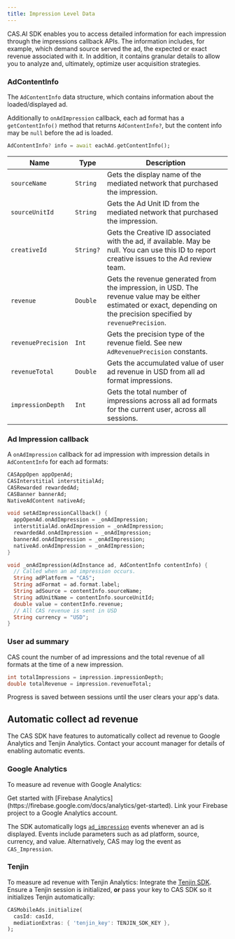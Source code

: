 ```yaml
---
title: Impression Level Data
---
```


CAS.AI SDK enables you to access detailed information for each impression through the impressions callback APIs. The information includes, for example, which demand source served the ad, the expected or exact revenue associated with it. In addition, it contains granular details to allow you to analyze and, ultimately, optimize user acquisition strategies.

### AdContentInfo
The `AdContentInfo` data structure, which contains information about the loaded/displayed ad.

Additionally to `onAdImpression` callback, each ad format has a `getContentInfo()` method that returns `AdContentInfo?`, but the content info may be `null` before the ad is loaded.
```dart
AdContentInfo? info = await eachAd.getContentInfo();
```

| Name               | Type      | Description                                                                                                                                                             |
| ------------------ | --------- | ----------------------------------------------------------------------------------------------------------------------------------------------------------------------- |
| `sourceName`       | `String`  | Gets the display name of the mediated network that purchased the impression.                                                                                            |
| `sourceUnitId`     | `String`  | Gets the Ad Unit ID from the mediated network that purchased the impression.                                                                                            |
| `creativeId`       | `String?` | Gets the Creative ID associated with the ad, if available. May be null. You can use this ID to report creative issues to the Ad review team.                            |
| `revenue`          | `Double`  | Gets the revenue generated from the impression, in USD. The revenue value may be either estimated or exact, depending on the precision specified by `revenuePrecision`. |
| `revenuePrecision` | `Int`     | Gets the precision type of the revenue field. See new `AdRevenuePrecision` constants.                                                                                   |
| `revenueTotal`     | `Double`  | Gets the accumulated value of user ad revenue in USD from all ad format impressions.                                                                                    |
| `impressionDepth`  | `Int`     | Gets the total number of impressions across all ad formats for the current user, across all sessions.                                                                   |

### Ad Impression callback
A `onAdImpression` callback for ad impression with impression details in `AdContentInfo` for each ad formats:
```dart
CASAppOpen appOpenAd;
CASInterstitial interstitialAd;
CASRewarded rewardedAd;
CASBanner bannerAd;
NativeAdContent nativeAd;

void setAdImpressionCallback() {
  appOpenAd.onAdImpression = _onAdImpression;
  interstitialAd.onAdImpression = _onAdImpression;
  rewardedAd.onAdImpression = _onAdImpression;
  bannerAd.onAdImpression = _onAdImpression;
  nativeAd.onAdImpression = _onAdImpression;
}

void _onAdImpression(AdInstance ad, AdContentInfo contentInfo) {  
  // Called when an ad impression occurs.  
  String adPlatform = "CAS";  
  String adFormat = ad.format.label;  
  String adSource = contentInfo.sourceName;  
  String adUnitName = contentInfo.sourceUnitId;  
  double value = contentInfo.revenue;  
  // All CAS revenue is sent in USD  
  String currency = "USD";  
}
```

### User ad summary
CAS count the number of ad impressions and the total revenue of all formats at the time of a new impression.
```dart
int totalImpressions = impression.impressionDepth;
double totalRevenue = impression.revenueTotal;
```
<Info>
Progress is saved between sessions until the user clears your app's data.
</Info>

## Automatic collect ad revenue
The CAS SDK have features to automatically collect ad revenue to Google Analytics and Tenjin Analytics. Contact your account manager for details of enabling automatic events.

### Google Analytics
To measure ad revenue with Google Analytics:

<Steps>
<Step title="Get started">
Get started with [Firebase Analytics](https://firebase.google.com/docs/analytics/get-started).
</Step>
<Step title="Link project">
Link your Firebase project to a Google Analytics account.
</Step>
</Steps>


The SDK automatically logs [`ad_impression`](https://firebase.google.com/docs/reference/android/com/google/firebase/analytics/FirebaseAnalytics.Event#public-static-final-string-ad_impression)
events whenever an ad is displayed.
Events include parameters such as ad platform, source, currency, and value.
Alternatively, CAS may log the event as `CAS_Impression`.

### Tenjin
To measure ad revenue with Tenjin Analytics:
<Steps>
<Step title="Get started">
Integrate the [Tenjin SDK](https://pub.dev/packages/tenjin_plugin).
</Step>
<Step>
Ensure a Tenjin session is initialized, **or** pass your key to CAS SDK so it initializes Tenjin automatically:

```dart
CASMobileAds.initialize(
  casId: casId, 
  mediationExtras: { 'tenjin_key': TENJIN_SDK_KEY },
);
```
</Step>
</Steps>